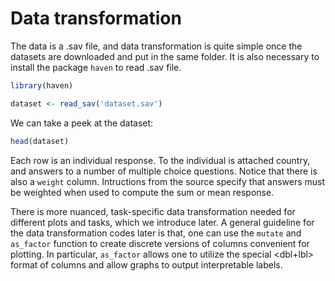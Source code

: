 # Data transformation

The data is a .sav file, and data transformation is quite simple once the datasets are downloaded and put in the same folder. It is also necessary to install the package `haven` to read .sav file.

```r
library(haven)

dataset <- read_sav('dataset.sav')
```

We can take a peek at the dataset:

```r
head(dataset)
```

Each row is an individual response. To the individual is attached country, and answers to a number of multiple choice questions. Notice that there is also a `weight` column. Intructions from the source specify that answers must be weighted when used to compute the sum or mean response.

There is more nuanced, task-specific data transformation needed for different plots and tasks, which we introduce later. A general guideline for the data transformation codes later is that, one can use the `mutate` and `as_factor` function to create discrete versions of columns convenient for plotting. In particular, `as_factor` allows one to utilize the special <dbl+lbl> format of columns and allow graphs to output interpretable labels.